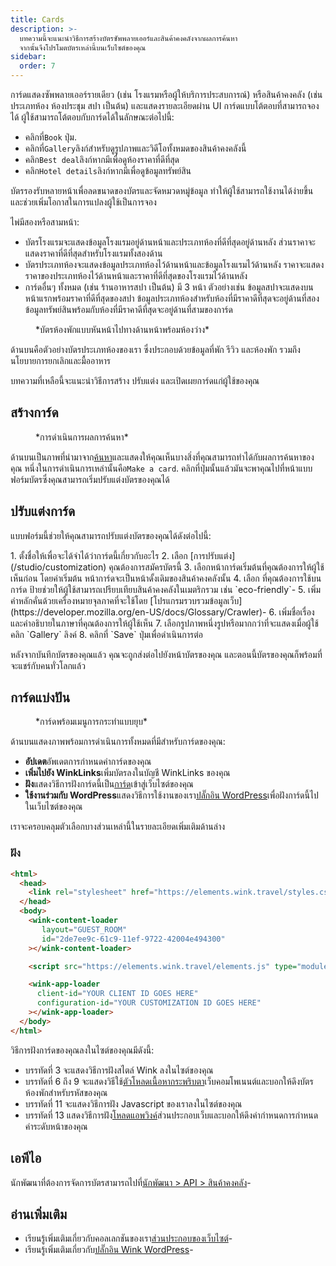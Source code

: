 ```yaml
---
title: Cards
description: >-
  บทความนี้จะแนะนำวิธีการสร้างบัตรซัพพลายเออร์และสินค้าคงคลังจากผลการค้นหา
  จากนั้นจึงโปรโมตบัตรเหล่านี้บนเว็บไซต์ของคุณ
sidebar:
  order: 7
---
```


การ์ดแสดงซัพพลายเออร์รายเดียว (เช่น โรงแรมหรือผู้ให้บริการประสบการณ์) หรือสินค้าคงคลัง (เช่น ประเภทห้อง ห้องประชุม สปา เป็นต้น) และแสดงรายละเอียดผ่าน UI การ์ดแบบโต้ตอบที่สามารถจองได้
ผู้ใช้สามารถโต้ตอบกับการ์ดได้ในลักษณะต่อไปนี้:

* คลิกที่`Book` ปุ่ม.
* คลิกที่`Gallery`ลิงก์สำหรับดูรูปภาพและวิดีโอทั้งหมดของสินค้าคงคลังนี้
* คลิก`Best deal`ลิงก์หากมีเพื่อดูห้องราคาที่ดีที่สุด
* คลิก`Hotel details`ลิงก์หากมีเพื่อดูข้อมูลทรัพย์สิน

บัตรรองรับหลายหน้าเพื่อลดขนาดของบัตรและจัดหมวดหมู่ข้อมูล ทำให้ผู้ใช้สามารถใช้งานได้ง่ายขึ้น และช่วยเพิ่มโอกาสในการแปลงผู้ใช้เป็นการจอง

ไพ่มีสองหรือสามหน้า:

* บัตรโรงแรมจะแสดงข้อมูลโรงแรมอยู่ด้านหน้าและประเภทห้องที่ดีที่สุดอยู่ด้านหลัง ส่วนราคาจะแสดงราคาที่ดีที่สุดสำหรับโรงแรมทั้งสองด้าน
* บัตรประเภทห้องจะแสดงข้อมูลประเภทห้องไว้ด้านหน้าและข้อมูลโรงแรมไว้ด้านหลัง ราคาจะแสดงราคาของประเภทห้องไว้ด้านหน้าและราคาที่ดีที่สุดของโรงแรมไว้ด้านหลัง
* การ์ดอื่นๆ ทั้งหมด (เช่น ร้านอาหารสปา เป็นต้น) มี 3 หน้า ตัวอย่างเช่น ข้อมูลสปาจะแสดงบนหน้าแรกพร้อมราคาที่ดีที่สุดของสปา ข้อมูลประเภทห้องสำหรับห้องที่มีราคาดีที่สุดจะอยู่ด้านที่สอง ข้อมูลทรัพย์สินพร้อมกับห้องที่มีราคาดีที่สุดจะอยู่ด้านที่สามของการ์ด

<figure>
  <CloudinaryImage width="350" height="829" resize="scale" quality="best" alt="การดูตัวอย่างการ์ด" src="academy/card-example" errorImage="noimage_opaque_nyrtl0.png" />

  <figcaption>*บัตรห้องพักแบบหันหน้าไปทางด้านหน้าพร้อมห้องว่าง*</figcaption>
</figure>


ด้านบนคือตัวอย่างบัตรประเภทห้องของเรา ซึ่งประกอบด้วยข้อมูลที่พัก รีวิว และห้องพัก รวมถึงนโยบายการยกเลิกและมื้ออาหาร

บทความที่เหลือนี้จะแนะนำวิธีการสร้าง ปรับแต่ง และเปิดเผยการ์ดแก่ผู้ใช้ของคุณ

## สร้างการ์ด

<figure>
  <CloudinaryImage width="350" height="238" resize="scale" quality="best" alt="การกระทำ" src="academy/inventory-actions" errorImage="noimage_opaque_nyrtl0.png" />

  <figcaption>*การดำเนินการผลการค้นหา*</figcaption>
</figure>


ด้านบนเป็นภาพที่นำมาจาก[ค้นหา](/studio/search)และแสดงให้คุณเห็นบางสิ่งที่คุณสามารถทำได้กับผลการค้นหาของคุณ หนึ่งในการดำเนินการเหล่านั้นคือ`Make a card`.
คลิกที่ปุ่มนั้นแล้วมันจะพาคุณไปที่หน้าแบบฟอร์มบัตรซึ่งคุณสามารถเริ่มปรับแต่งบัตรของคุณได้

## ปรับแต่งการ์ด

แบบฟอร์มนี้ช่วยให้คุณสามารถปรับแต่งบัตรของคุณได้ดังต่อไปนี้:

<Steps>
  1. ตั้งชื่อให้เพื่อจะได้จำได้ว่าการ์ดนี้เกี่ยวกับอะไร
  2. เลือก [การปรับแต่ง](/studio/customization) คุณต้องการสมัครบัตรนี้
  3. เลือกหน้าการ์ดเริ่มต้นที่คุณต้องการให้ผู้ใช้เห็นก่อน โดยค่าเริ่มต้น หน้าการ์ดจะเป็นหน้าดั้งเดิมของสินค้าคงคลังนั้น
  4. เลือก <Badge text="badge" variant="tip" size="small" /> ที่คุณต้องการใช้บนการ์ด ป้ายช่วยให้ผู้ใช้สามารถเปรียบเทียบสินค้าคงคลังในเมตริกรวม เช่น `eco-friendly`-
  5. เพิ่มคำหลักคั่นด้วยเครื่องหมายจุลภาคที่จะใช้โดย [โปรแกรมรวบรวมข้อมูลเว็บ](https://developer.mozilla.org/en-US/docs/Glossary/Crawler)-
  6. เพิ่มชื่อเรื่องและคำอธิบายในภาษาที่คุณต้องการให้ผู้ใช้เห็น
  7. เลือกรูปภาพหนึ่งรูปหรือมากกว่าที่จะแสดงเมื่อผู้ใช้คลิก `Gallery` ลิงค์
  8. คลิกที่ `Save` ปุ่มเพื่อดำเนินการต่อ
</Steps>


หลังจากบันทึกบัตรของคุณแล้ว คุณจะถูกส่งต่อไปยังหน้าบัตรของคุณ และตอนนี้บัตรของคุณก็พร้อมที่จะแชร์กับคนทั่วโลกแล้ว

## การ์ดแบ่งปัน

<figure>
  <CloudinaryImage width="350" height="857" resize="scale" quality="best" alt="การ์ด" src="academy/card-actions" errorImage="noimage_opaque_nyrtl0.png" />

  <figcaption>*การ์ดพร้อมเมนูการกระทำแบบยุบ*</figcaption>
</figure>


ด้านบนแสดงภาพพร้อมการดำเนินการทั้งหมดที่มีสำหรับการ์ดของคุณ:

* **อัปเดต**อัพเดตการกำหนดค่าการ์ดของคุณ
* **เพิ่มไปยัง WinkLinks**เพิ่มบัตรลงในบัญชี WinkLinks ของคุณ
* **ฝัง**แสดงวิธีการฝังการ์ดนี้เป็น[การ์ด](/developers/web-components/#content-loader)เข้าสู่เว็บไซต์ของคุณ
* **ใช้งานร่วมกับ WordPress**แสดงวิธีการใช้งานของเรา[ปลั๊กอิน WordPress](/developers/wordpress)เพื่อฝังการ์ดนี้ไปในเว็บไซต์ของคุณ

เราจะครอบคลุมตัวเลือกบางส่วนเหล่านี้ในรายละเอียดเพิ่มเติมด้านล่าง

### ฝัง

```html {3, 6-9, 11, 13-16}
<html>
  <head>
    <link rel="stylesheet" href="https://elements.wink.travel/styles.css"></link>
  </head>
  <body>
    <wink-content-loader
       layout="GUEST_ROOM"
       id="2de7ee9c-61c9-11ef-9722-42004e494300"
    ></wink-content-loader>

    <script src="https://elements.wink.travel/elements.js" type="module" defer></script>

    <wink-app-loader
      client-id="YOUR CLIENT ID GOES HERE"
      configuration-id="YOUR CUSTOMIZATION ID GOES HERE"
    ></wink-app-loader>
  </body>
</html>
```

วิธีการฝังการ์ดของคุณลงในไซต์ของคุณมีดังนี้:

* บรรทัดที่ 3 จะแสดงวิธีการฝังสไตล์ Wink ลงในไซต์ของคุณ
* บรรทัดที่ 6 ถึง 9 จะแสดงวิธีใช้[ตัวโหลดเนื้อหากระพริบตา](/developers/web-components/#content-loader)เว็บคอมโพเนนต์และบอกให้ดึงบัตรห้องพักสำหรับรหัสของคุณ
* บรรทัดที่ 11 จะแสดงวิธีการฝัง Javascript ของเราลงในไซต์ของคุณ
* บรรทัดที่ 13 แสดงวิธีการฝัง[โหลดแอพวิงค์](/developers/web-components/#application-loader)ส่วนประกอบเว็บและบอกให้ดึงค่ากำหนดการกำหนดค่าระดับหน้าของคุณ

## เอพีไอ

นักพัฒนาที่ต้องการจัดการบัตรสามารถไปที่[นักพัฒนา > API > สินค้าคงคลัง](/developers/apis/#inventory-api)-

## อ่านเพิ่มเติม

* เรียนรู้เพิ่มเติมเกี่ยวกับคอลเลกชันของเรา[ส่วนประกอบของเว็บไซต์](/developers/web-components)-
* เรียนรู้เพิ่มเติมเกี่ยวกับ[ปลั๊กอิน Wink WordPress](/developers/wordpress)-

